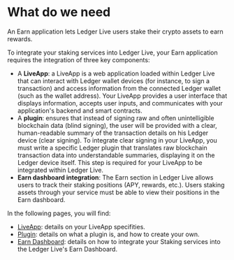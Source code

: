 
# What do we need

An Earn application lets Ledger Live users stake their crypto assets to earn rewards.

To integrate your staking services into Ledger Live, your Earn application requires the integration of three key components:

- A **LiveApp**: a LiveApp is a web application loaded within Ledger Live that can interact with Ledger wallet devices (for instance, to sign a transaction) and access information from the connected Ledger wallet (such as the wallet address). 
Your LiveApp provides a user interface that displays information, accepts user inputs, and communicates with your application's backend and smart contracts.
- A **plugin**: ensures that instead of signing raw and often unintelligible blockchain data (blind signing), the user will be provided with a clear, human-readable summary of the transaction details on his Ledger device (clear signing). 
To integrate clear signing in your LiveApp, you must write a specific Ledger plugin that translates raw blockchain transaction data into understandable summaries, displaying it on the Ledger device itself. This step is required for your LiveApp to be integrated within Ledger Live.
- **Earn dashboard integration**: The Earn section in Ledger Live allows users to track their staking positions (APY, rewards, etc.). Users staking assets through your service must be able to view their positions in the Earn dashboard.

In the following pages, you will find:

- [LiveApp](earn/liveapp): details on your LiveApp specifities.
- [Plugin](earn/plugin): details on what a plugin is, and how to create your own.
- [Earn Dashboard](earn/earn-dashboard): details on how to integrate your Staking services into the Ledger Live's Earn Dashboard.
